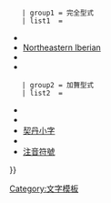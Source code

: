 {{Navbox|child
| title  = [[半音節文字]]
| listclass = hlist
| state  = {{#ifeq:{{{1|}}}|open|uncollapsed|collapsed}}

    | group1 = 完全型式
    | list1  = 
*{{tsl|en|Celtiberian script|Celtiberian}}
*[[Northeastern Iberian]]
*{{tsl|en|Southeastern Iberian script|Southeastern Iberian}}
*{{tsl|en|Khom script|Khom}}

    | group2 = 加贅型式
    | list2  = 
*{{tsl|en|Espanca script|Espanca}}
*{{tsl|en|Pahawh Hmong|Pahawh Hmong}}
*[[契丹小字]]
*{{tsl|en|Southwest Paleohispanic script|Southwest Paleohispanic}}
*[[注音符號]]
}}<noinclude>
[[Category:文字模板]]

</noinclude>